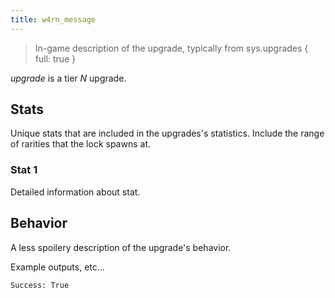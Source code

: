 ```yaml
---
title: w4rn_message
---
```


> In-game description of the upgrade, typically from sys.upgrades \{ full: true }

_upgrade_ is a tier _N_ upgrade.

## Stats

Unique stats that are included in the upgrades's statistics. Include the range of rarities that the lock spawns at.

### Stat 1

Detailed information about stat.

## Behavior

A less spoilery description of the upgrade's behavior.

Example outputs, etc...

```
Success: True
```
